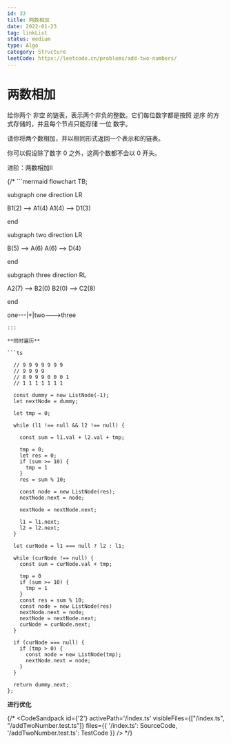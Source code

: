 ```yaml
---
id: 33
title: 两数相加
date: 2022-01-23
tag: linkList
status: medium
type: Algo
category: Structure
leetCode: https://leetcode.cn/problems/add-two-numbers/
---
```



# 两数相加




给你两个 非空 的链表，表示两个非负的整数。它们每位数字都是按照 逆序 的方式存储的，并且每个节点只能存储 一位 数字。

请你将两个数相加，并以相同形式返回一个表示和的链表。

你可以假设除了数字 0 之外，这两个数都不会以 0 开头。

进阶：两数相加II

{/* ```mermaid
flowchart TB;

  subgraph one
  direction LR

  B1(2) --> A1(4)
  A1(4) --> D1(3)

  end

  subgraph two
  direction LR

  B(5) --> A(6)
  A(6) --> D(4)

  end

  subgraph three
  direction RL

  A2(7) --> B2(0)
  B2(0) --> C2(8)

  end

  one---|+|two--->three
``` */}
:::

**同时遍历**

```ts

  // 9 9 9 9 9 9 9
  // 9 9 9 9
  // 8 9 9 9 0 0 0 1
  // 1 1 1 1 1 1 1

  const dummy = new ListNode(-1);
  let nextNode = dummy;

  let tmp = 0;

  while (l1 !== null && l2 !== null) {

    const sum = l1.val + l2.val + tmp;

    tmp = 0;
    let res = 0;
    if (sum >= 10) {
      tmp = 1
    }
    res = sum % 10;

    const node = new ListNode(res);
    nextNode.next = node;

    nextNode = nextNode.next;

    l1 = l1.next;
    l2 = l2.next;
  }

  let curNode = l1 === null ? l2 : l1;

  while (curNode !== null) {
    const sum = curNode.val + tmp;

    tmp = 0
    if (sum >= 10) {
      tmp = 1
    }
    const res = sum % 10;
    const node = new ListNode(res)
    nextNode.next = node;
    nextNode = nextNode.next;
    curNode = curNode.next;
  }

  if (curNode === null) {
    if (tmp > 0) {
      const node = new ListNode(tmp);
      nextNode.next = node;
    }
  }

  return dummy.next;
};
```

**进行优化**

{/* <CodeSandpack
  id={'2'}
  activePath='/index.ts'
  visibleFiles={["/index.ts", "/addTwoNumber.test.ts"]}
  files={{
    '/index.ts': SourceCode,
    '/addTwoNumber.test.ts': TestCode
  }}
/> */}

